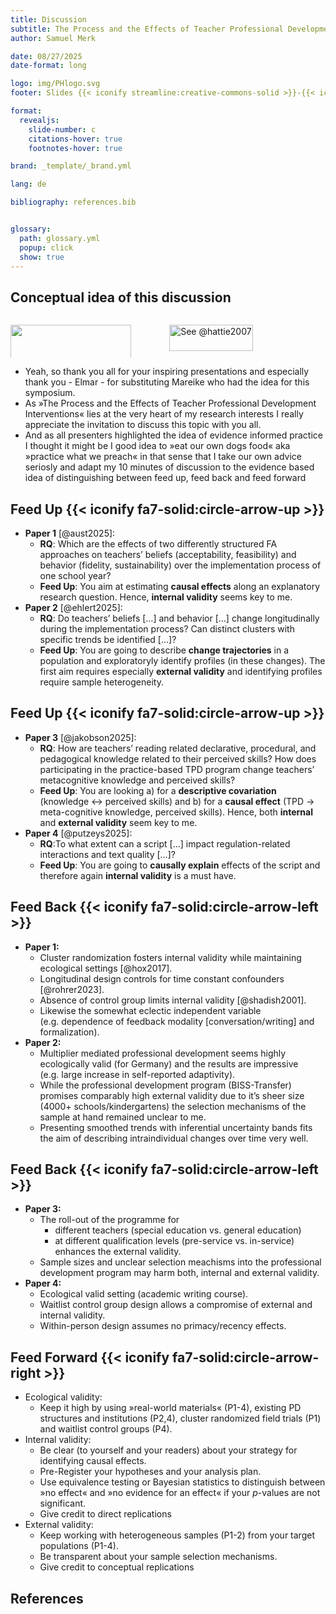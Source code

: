 ```yaml
---
title: Discussion
subtitle: The Process and the Effects of Teacher Professional Development Interventions
author: Samuel Merk 

date: 08/27/2025
date-format: long

logo: img/PHlogo.svg
footer: Slides {{< iconify streamline:creative-commons-solid >}}-{{< iconify fa6-brands:creative-commons-by >}}-licenced at https://ogy.de/merk-EARLI25

format: 
  revealjs:
    slide-number: c
    citations-hover: true
    footnotes-hover: true

brand: _template/_brand.yml    

lang: de

bibliography: references.bib


glossary:
  path: glossary.yml
  popup: click
  show: true
---
```


## Conceptual idea of this discussion {.center}

::::::: columns
:::: {.column width="40%"}
::: fragment
![](img/dogfooding.png){width="100%"}
:::
::::

:::: {.column width="60%"}
::: fragment
![See @hattie2007](img/FeedCircle.svg){width="80%"}
:::
::::
:::::::

::: notes
-   Yeah, so thank you all for your inspiring presentations and especially thank you - Elmar - for substituting Mareike who had the idea for this symposium.
-   As »The Process and the Effects of Teacher Professional Development Interventions« lies at the very heart of my research interests I really appreciate the invitation to discuss this topic with you all.
-   And as all presenters highlighted the idea of evidence informed practice I thought it might be I good idea to »eat our own dogs food« aka »practice what we preach« in that sense that I take our own advice seriosly and adapt my 10 minutes of discussion to the evidence based idea of distinguishing between feed up, feed back and feed forward
:::

## Feed Up {{< iconify fa7-solid:circle-arrow-up >}} {.smaller}

-   **Paper 1** [@aust2025]:
    -   **RQ**: Which are the effects of two differently structured FA approaches on teachers’ beliefs (acceptability, feasibility) and behavior (fidelity, sustainability) over the implementation process of one school year?
    -   **Feed Up**: You aim at estimating **causal effects** along an explanatory research question. Hence, **internal validity** seems key to me.
-   **Paper 2** [@ehlert2025]:
    -   **RQ**: Do teachers’ beliefs \[...\] and behavior \[...\] change longitudinally during the implementation process? Can distinct clusters with specific trends be identified \[...\]?
    -   **Feed Up**: You are going to describe **change trajectories** in a population and exploratoryly identify profiles (in these changes). The first aim requires especially **external validity** and identifying profiles require sample heterogeneity.

## Feed Up {{< iconify fa7-solid:circle-arrow-up >}} {.smaller}

-   **Paper 3** [@jakobson2025]:
    -   **RQ**: How are teachers’ reading related declarative, procedural, and pedagogical knowledge related to their perceived skills? How does participating in the practice-based TPD program change teachers’ metacognitive knowledge and perceived skills?
    -   **Feed Up**: You are looking a) for a **descriptive covariation** (knowledge $\leftrightarrow$ perceived skills) and b) for a **causal effect** (TPD $\rightarrow$ meta-cognitive knowledge, perceived skills). Hence, both **internal** and **external validity** seem key to me.
-   **Paper 4** [@putzeys2025]:
    -   **RQ**:To what extent can a script \[...\] impact regulation-related interactions and text quality \[...\]?
    -   **Feed Up**: You are going to **causally explain**  effects of the script and therefore again **internal validity** is a must have.

## Feed Back {{< iconify fa7-solid:circle-arrow-left >}} {.smaller .scrollable}
-   **Paper 1:**
    -   Cluster randomization fosters internal validity while maintaining ecological settings [@hox2017].
    -   Longitudinal design controls for time constant confounders [@rohrer2023].
    -   Absence of control group limits internal validity [@shadish2001].
    -   Likewise the somewhat eclectic independent variable (e.g. dependence of feedback modality \[conversation/writing\] and formalization).
-   **Paper 2:**
    -   Multiplier mediated professional development seems highly ecologically valid (for Germany) and the results are impressive (e.g. large increase in self-reported adaptivity).
    -   While the professional development program (BISS-Transfer) promises comparably high external validity due to it's sheer size (4000+ schools/kindergartens) the selection mechanisms of the sample at hand remained unclear to me.
    -   Presenting smoothed trends with inferential uncertainty bands fits the aim of describing intraindividual changes over time very well.

## Feed Back {{< iconify fa7-solid:circle-arrow-left >}} {.smaller}
-   **Paper 3:**
    -   The roll-out of the programme for 
        - different teachers (special education vs. general education) 
        - at different qualification levels (pre-service vs. in-service) enhances the external validity.
    -   Sample sizes and unclear selection meachisms into the professional development program may harm both, internal and external validity.
-   **Paper 4:**
    -   Ecological valid setting (academic writing course).
    -   Waitlist control group design allows a compromise of external and internal validity.
    -   Within-person design assumes no primacy/recency effects.

## Feed Forward {{< iconify fa7-solid:circle-arrow-right >}} {.smaller .scrollable}
- Ecological validity: 
   - Keep it high by using »real-world materials« (P1-4), existing PD structures and institutions (P2,4), cluster randomized field trials (P1) and waitlist control groups (P4).
- Internal validity:
   - Be clear (to yourself and your readers) about your strategy for identifying causal effects.
   - Pre-Register your hypotheses and your analysis plan.
   - Use equivalence testing or Bayesian statistics to distinguish between »no effect« and »no evidence for an effect« if your *p*-values are not significant.
   - Give credit to direct replications
- External validity:
   - Keep working with heterogeneous samples (P1-2) from your target populations (P1-4).
   - Be transparent about your sample selection mechanisms.
   - Give credit to conceptual replications




## References {.smaller}

::: footer
:::